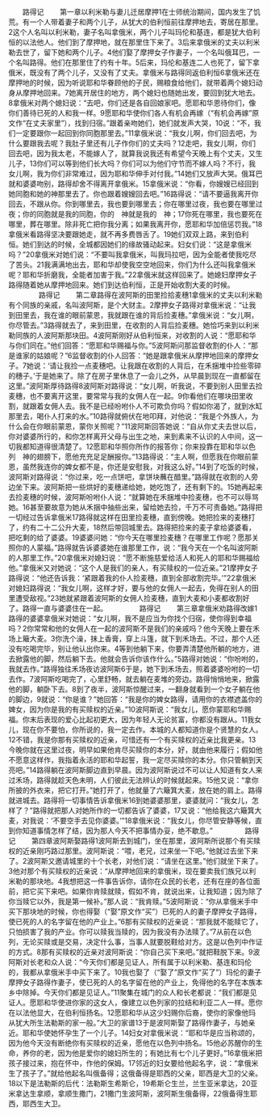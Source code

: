 　　路得记
　　第一章以利米勒与妻儿迁居摩押1在士师统治期间，国内发生了饥荒。有一个人带着妻子和两个儿子，从犹大的伯利恒前往摩押地去，寄居在那里。2这个人名叫以利米勒，妻子名叫拿俄米，两个儿子叫玛伦和基连，都是犹大伯利恒的以法他人。他们到了摩押地，就在那里住下来了。3后来拿俄米的丈夫以利米勒去世了，留下她和两个儿子。4他们娶了摩押女子作妻子，一个名叫俄耳巴，一个名叫路得。他们在那里住了约有十年。5后来，玛伦和基连二人也死了，留下拿俄米，既没有了两个儿子，又没有了丈夫。拿俄米与路得同返伯利恒6拿俄米还在摩押地的时候，因为听说耶和华眷顾他的子民，赐粮食给他们，就带着两个媳妇动身从摩押地回来。7她离开居住的地方，两个媳妇也随她出发，要回到犹大地去。8拿俄米对两个媳妇说：“去吧，你们还是各自回娘家吧。愿耶和华恩待你们，像你们善待已死的人和我一样。9愿耶和华使你们各人有机会再嫁（“有机会再嫁”原文作“在丈夫家里”），找到归宿。”跟着亲吻她们，她们就发声大哭，10说：“不，我们一定要跟你一起回到你同胞那里去。”11拿俄米说：“我女儿啊，你们回去吧，为什么要跟我去呢？我肚子里还有儿子作你们的丈夫吗？12走吧，我女儿啊，你们回去吧，因为我太老，不能嫁人了，就算我说我还有希望今天晚上有个丈夫，又生儿子，13你们可以等到他们长大吗？你们可以为他们守节而不嫁人吗？不行，我女儿啊，我为你们非常难过，因为耶和华伸手对付我。”14她们又放声大哭。俄耳巴就和婆婆吻别，路得却舍不得离开拿俄米。15拿俄米说：“你看，你嫂嫂已经回到她同胞和她的神那里去了。你也跟着嫂嫂回去吧。”16路得说：“请不要逼我离开你回去，不跟从你。你到哪里去，我也要到哪里去；你在哪里过夜，我也要在哪里过夜；你的同胞就是我的同胞，你的　神就是我的　神；17你死在哪里，我也要死在哪里，葬在哪里。除非死亡把你我分离；如果我离开你，愿耶和华加倍惩罚我。”18拿俄米看路得坚决要跟她走，就不再多费唇舌了。19她们双双上路，来到伯利恒。她们到达的时候，全城都因她们的缘故骚动起来。妇女们说：“这是拿俄米吗？”20拿俄米对她们说：“不要叫我拿俄米，叫我玛拉吧，因为全能者使我吃尽了苦头。21我满满地出去，耶和华却使我空空地回来，你们为什么还叫我拿俄米呢？耶和华折磨我，全能者加害于我。”22拿俄米就这样回来了。她媳妇摩押女子路得随着她从摩押地回来。她们到达伯利恒，正是开始收割大麦的时候。
　　
　　路得记
　　第二章路得在波阿斯的田里捡拾麦穗1拿俄米的丈夫以利米勒有个同族的亲戚，名叫波阿斯，是个大财主。2摩押女子路得对拿俄米说：“让我到田里去，我在谁的眼前蒙恩，我就跟在谁的背后捡麦穗。”拿俄米说：“女儿啊，你尽管去。”3路得就去了，来到田里，在收割的人背后捡麦穗。她恰巧来到以利米勒同族的人波阿斯那块田。4波阿斯刚好从伯利恒来，对收割的人说：“愿耶和华与你们同在。”他们回答：“愿耶和华赐福与你。”5波阿斯问那监督收割的仆人：“那是谁家的姑娘呢？”6监督收割的仆人回答：“她是跟拿俄米从摩押地回来的摩押女子。7她说：‘请让我捡一点麦穗吧。让我跟在收割的人背后，在禾捆堆中捡些零碎的穗子。’于是她来了。除了在房子里休息了一会儿之外，从早晨到现在一直都留在这里。”波阿斯厚待路得8波阿斯对路得说：“女儿啊，听我说，不要到别人田里去捡麦穗，也不要离开这里，要常常与我的女佣人在一起。9你看他们在哪块田里收割，就跟着女佣人去。我不是已经吩咐仆人不可欺负你吗？假如你渴了，就到水缸那里去，喝仆人打来的水。”10路得就俯伏在地叩拜，对他说：“我是个外族人，为什么会在你眼前蒙恩，蒙你关照呢？”11波阿斯回答她说：“自从你丈夫去世以后，你对婆婆所行的，和你怎样离开父母与出生之地，来到素来不认识的人中间，这一切我都知道得很清楚了。12愿耶和华照你所作的报答你；你来投靠在耶和华以色列　神的翅膀下，愿他充充足足酬报你。”13路得说：“主人啊，但愿我在你眼前蒙恩，虽然我连你的婢女都不是，你还是安慰我，对我这么好。”14到了吃饭的时候，波阿斯对路得说：“你过来，吃一点饼吧，拿饼块蘸在醋里。”路得就在收割的人旁边坐下来。波阿斯把一些烘好的麦穗递给她，她吃饱了，还有剩下的。15她再起来去捡麦穗的时候，波阿斯吩咐仆人说：“就算她在禾捆堆中捡麦穗，也不可以辱骂她。16甚至要故意为她从禾捆中抽些出来，留给她去捡，千万不可责备她。”路得把一切经过告诉拿俄米17路得就这样在田里捡麦穗，直到傍晚。她把捡来的麦穗打了，约有二十二公升大麦，18然后带回城里去。路得把捡来的麦子拿给婆婆看，把吃剩的给了婆婆。19婆婆问她：“你今天在哪里捡麦穗？在哪里工作呢？愿那关照你的人蒙福。”路得就告诉婆婆她在谁那里工作，说：“我今天在一个名叫波阿斯的人那里工作。”20拿俄米对媳妇说：“愿不断施慈爱给活人和死人的耶和华赐福给他。”拿俄米又对她说：“这个人是我们的亲人，有买赎权的一位近亲。”21摩押女子路得说：“他还告诉我：‘紧跟着我的仆人捡麦穗，直到全部收割完毕。’”22拿俄米对媳妇路得说：“我女儿啊，这样才好，要与他的女佣人一起去，免得在别人的田里遭受敌视。”23她就紧跟着波阿斯的女佣人捡麦穗，直到大麦和小麦都收割好了。路得一直与婆婆住在一起。
　　
　　路得记
　　第三章拿俄米劝路得改嫁1路得的婆婆拿俄米对她说：“女儿啊，我不是应当为你找个归宿，使你得到幸福吗？2你常常和他的女佣人在一起的波阿斯不是我们的亲戚吗？他今天晚上要在禾场上簸大麦。3你洗个澡，抹上香膏，穿上斗篷，就下到禾场去。不过，那个人还没有吃喝完毕，别让他认出你来。4等到他躺下来，你要弄清楚他所躺的地方，进去掀露他的脚，然后躺下去。他就会告诉你该作什么。”5路得对她说：“你吩咐的，我就去作。”路得独往禾场夜访波阿斯6于是，她下到禾场去，照着婆婆吩咐的一切去作。7波阿斯吃喝完了，心里舒畅，就去躺在麦堆的旁边。路得悄悄地来，掀露他的脚，躺卧下去。8到了夜半，波阿斯惊醒过来，一翻身就看到一个女子躺在他的脚边，9就说：“你是谁？”她回答：“我是你的婢女路得，请用你的衣襟遮盖你的婢女，因为你是我的有买赎权的近亲。”10波阿斯说：“我女儿，愿你蒙耶和华赐福。你末后表现的爱心比起初更大，因为年轻人无论贫富，你都没有跟从。11我女儿，现在你不要怕，你所说的，我一定去作。本城的人都知道你是个贤慧的女人。12不错，我是你那有买赎权的近亲，可惜还有一个有买赎权的近亲比我更亲。13今晚你就在这里过夜，明早如果他肯尽买赎你的本分，好，就由他来履行；假如他不愿意这样作，我指着永活的耶和华起誓，我一定尽买赎你的本分。你只管躺到天亮吧。”14路得躺在波阿斯脚边直到早晨。因为波阿斯说过不可以让人知道有女人来过禾场，路得就趁天色未明，人们彼此无法辨认的时候就起来。15他又说：“拿你所披的外衣来，把它打开。”她打开了，他就量了六簸箕大麦，放在她的肩上。路得就进城去。路得将一切事情告诉拿俄米16到她婆婆那里，婆婆就问：“我女儿，怎样了？”路得就把那人对她所作的一切都告诉了婆婆，17又说：“他给我这六簸箕大麦，对我说：‘不要空手去见你婆婆。’”18拿俄米说：“我女儿，你尽管安静等候，直到你知道事情怎样了结，因为那人今天不把事情办妥，绝不歇息。”
　　
　　路得记
　　第四章波阿斯娶路得1波阿斯去到城门，坐在那里，波阿斯所说那个有买赎权的近亲刚巧路过那里。波阿斯说：“喂，老兄，过来坐一下吧。”他就过去坐下来了。2波阿斯又邀请城里的十个长老，对他们说：“请坐在这里。”他们就坐下来了。3他对那个有买赎权的近亲说：“从摩押地回来的拿俄米，现在要卖我们族兄以利米勒的那块地。4我想把这一件事告诉你，请你在众民的长老，还有在座的各位面前，把它买下来吧。如果你肯赎就赎，假如不肯，就说出来，让我知道；因为除了你当赎它以外，我是第一候补。”那人说：“我肯赎。”5波阿斯说：“你从拿俄米手中买下那块地的时候，你也得娶（“娶”原文作“买”）已死的人的妻子摩押女子路得，使已死的人的名字留在他的产业上。”6那有买赎权的近亲说：“那我就不能赎它了，只怕损害了我的产业。你可以赎我当赎的，因为我没有办法赎了。”7从前在以色列，无论买赎或是交易，决定什么事，当事人就要脱鞋给对方。这是以色列中作证的方式。8那有买赎权的近亲对波阿斯说：“你自己买下来吧。”就把鞋脱下来。9波阿斯对长老和众人说：“今天你们都是见证人，所有属于以利米勒、基连和玛伦的，我都从拿俄米手中买下来了。10我也娶了（“娶了”原文作“买了”）玛伦的妻子摩押女子路得作妻子，使已死的人的名字留在他的产业上，免得他的名字在本族本乡中除掉。今天你们都是见证人。”11聚集在城门的众人和长老都说：“我们都是见证人。愿耶和华使进你家的这女人，像建立以色列家的拉结和利亚二人一样。愿你在以法他显大，在伯利恒扬名。12愿耶和华从这少妇赐你后裔，使你的家像他玛从犹大所生法勒斯的家一般。”大卫的家谱13于是波阿斯娶了路得作妻子，与她亲近。耶和华使她怀孕生了一个儿子。14妇女对拿俄米说：“耶和华是应当称颂的，因为他今天没有断绝你有买赎权的近亲，愿他在以色列中扬名。15他必苏醒你的生命，养你的老，因为他是爱你的媳妇所生的；有她比有七个儿子更好。”16拿俄米把孩子接过来，抱在怀中，作他的保姆。17邻近的妇女要给他起名字，说：“拿俄米生了孩子了。”就给他起名叫俄备得；这俄备得是耶西的父亲，耶西是大卫的父亲。18以下是法勒斯的后代：法勒斯生希斯仑，19希斯仑生兰，兰生亚米拿达，20亚米拿达生拿顺，拿顺生撒门，21撒门生波阿斯，波阿斯生俄备得，22俄备得生耶西，耶西生大卫。
　　
